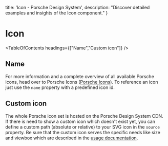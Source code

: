 
  title: 'Icon - Porsche Design System',
  description: "Discover detailed examples and insights of the Icon component."
}

# Icon <ComponentStatus tagName="p-icon"></ComponentStatus>

<TableOfContents headings={["Name","Custom icon"]} />

## Name

For more information and a complete overview of all available Porsche icons, head over to Porsche Icons
([Porsche Icons](https://icons.porsche.com)).
To reference an icon just use the `name` property with a predefined icon id.

<ComponentStory story={iconStoryOverview} />

## Custom icon

The whole Porsche icon set is hosted on the Porsche Design System CDN. If there is need to show a custom icon which
doesn't exist yet, you can define a custom path (absolute or relative) to your SVG icon in the `source` property. Be
sure that the custom icon serves the specific needs like size and viewbox which are described in the
[usage documentation](/components/icon/usage/).

<ComponentStory story={iconStoryCustom} />
